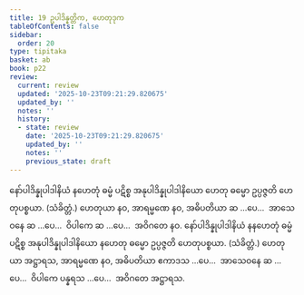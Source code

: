 ```yaml
---
title: 19 ဥပါဒိန္နတ္တိက, ဟေတုဒုက
tableOfContents: false
sidebar:
  order: 20
type: tipitaka
basket: ab
book: p22
review:
  current: review
  updated: '2025-10-23T09:21:29.820675'
  updated_by: ''
  notes: ''
  history:
  - state: review
    date: '2025-10-23T09:21:29.820675'
    updated_by: ''
    notes: ''
    previous_state: draft
---
```



<ReviewStatus review={frontmatter.review} showDetails={true} />

<HypothesisAnnotation frontmatter={frontmatter} />

<DynamicBreadcrumb />

<Division number="39" book="p22" e="ch" v="40" p="387">

<Paragraph number="97" book="p22">
နော်ပါဒိန္နုပါဒါနိယံ နဟေတုံ ဓမ္မံ ပဋိစ္စ အနုပါဒိန္နုပါဒါနိယော ဟေတု ဓမ္မော ဥပ္ပဇ္ဇတိ ဟေတုပစ္စယာ. (သံခိတ္တံ.) ဟေတုယာ နဝ, အာရမ္မဏေ နဝ, အဓိပတိယာ ဆ …ပေ…  အာသေဝနေ ဆ …ပေ…  ဝိပါကေ ဆ …ပေ…  အဝိဂတေ နဝ.
</Paragraph>

<Paragraph number="98" book="p22">
နော်ပါဒိန္နုပါဒါနိယံ နနဟေတုံ ဓမ္မံ ပဋိစ္စ အနုပါဒိန္နုပါဒါနိယော နဟေတု ဓမ္မော ဥပ္ပဇ္ဇတိ ဟေတုပစ္စယာ. (သံခိတ္တံ.) ဟေတုယာ အဋ္ဌာရသ, အာရမ္မဏေ နဝ, အဓိပတိယာ ဧကာဒသ …ပေ…  အာသေဝနေ ဆ …ပေ…  ဝိပါကေ ပန္နရသ …ပေ…  အဝိဂတေ အဋ္ဌာရသ.
</Paragraph>
</Division>